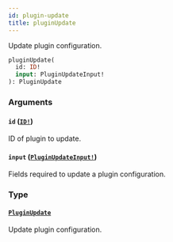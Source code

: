 ```yaml
---
id: plugin-update
title: pluginUpdate
---
```


Update plugin configuration.

```graphql
pluginUpdate(
  id: ID!
  input: PluginUpdateInput!
): PluginUpdate

```

### Arguments

#### `id` ([`ID!`](/developer/api-reference/scalars/id.mdx))

ID of plugin to update.

#### `input` ([`PluginUpdateInput!`](/developer/api-reference/inputs/plugin-update-input.mdx))

Fields required to update a plugin configuration.

### Type

#### [`PluginUpdate`](/developer/api-reference/objects/plugin-update.mdx)

Update plugin configuration.
